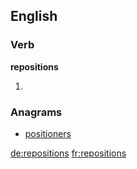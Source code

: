 ==English==

===Verb===
'''repositions'''

# {{third-person singular of|reposition}}

===Anagrams===
* [[positioners#English|positioners]]

[[de:repositions]]
[[fr:repositions]]